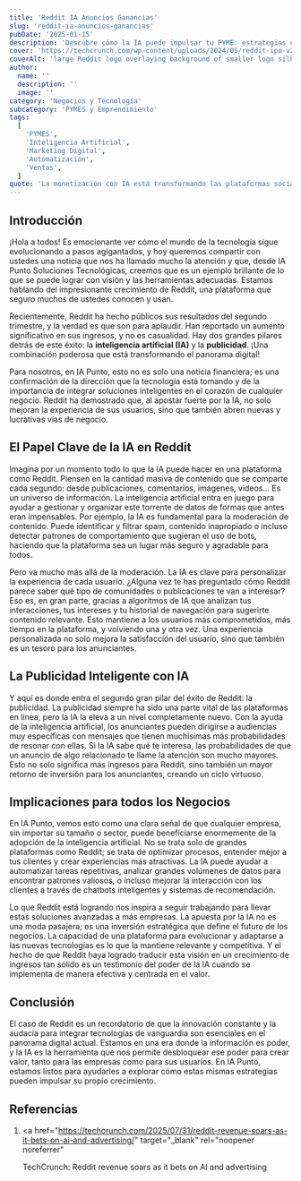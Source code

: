 ```yaml
---
title: 'Reddit IA Anuncios Ganancias'
slug: 'reddit-ia-anuncios-ganancias'
pubDate: '2025-01-15'
description: 'Descubre cómo la IA puede impulsar tu PYME: estrategias concretas de marketing, automatización y datos para aumentar ventas.'
cover: 'https://techcrunch.com/wp-content/uploads/2024/05/reddit-ipo-v2.webp?w=1024'
coverAlt: 'large Reddit logo overlaying background of smaller logo silhouettes'
author:
  name: ''
  description: ''
  image: ''
category: 'Negocios y Tecnología'
subcategory: 'PYMES y Emprendimiento'
tags:
  [
    'PYMES',
    'Inteligencia Artificial',
    'Marketing Digital',
    'Automatización',
    'Ventas',
  ]
quote: 'La monetización con IA está transformando las plataformas sociales. — Carlos Monnery'
---
```

<h2 id="introduccion">Introducción</h2>

¡Hola a todos! Es emocionante ver cómo el mundo de la tecnología sigue evolucionando a pasos agigantados, y hoy queremos compartir con ustedes una noticia que nos ha llamado mucho la atención y que, desde IA Punto Soluciones Tecnológicas, creemos que es un ejemplo brillante de lo que se puede lograr con visión y las herramientas adecuadas. Estamos hablando del impresionante crecimiento de Reddit, una plataforma que seguro muchos de ustedes conocen y usan.

Recientemente, Reddit ha hecho públicos sus resultados del segundo trimestre, y la verdad es que son para aplaudir. Han reportado un aumento significativo en sus ingresos, y no es casualidad. Hay dos grandes pilares detrás de este éxito: la <strong>inteligencia artificial (IA)</strong> y la <strong>publicidad</strong>. ¡Una combinación poderosa que está transformando el panorama digital!

Para nosotros, en IA Punto, esto no es solo una noticia financiera; es una confirmación de la dirección que la tecnología está tomando y de la importancia de integrar soluciones inteligentes en el corazón de cualquier negocio. Reddit ha demostrado que, al apostar fuerte por la IA, no solo mejoran la experiencia de sus usuarios, sino que también abren nuevas y lucrativas vías de negocio.

<h2 id="el-papel-clave-de-la-ia-en-reddit">
  El Papel Clave de la IA en Reddit
</h2>

Imagina por un momento todo lo que la IA puede hacer en una plataforma como Reddit. Piensen en la cantidad masiva de contenido que se comparte cada segundo: desde publicaciones, comentarios, imágenes, videos... Es un universo de información. La inteligencia artificial entra en juego para ayudar a gestionar y organizar este torrente de datos de formas que antes eran impensables. Por ejemplo, la IA es fundamental para la moderación de contenido. Puede identificar y filtrar spam, contenido inapropiado o incluso detectar patrones de comportamiento que sugieran el uso de bots, haciendo que la plataforma sea un lugar más seguro y agradable para todos.

Pero va mucho más allá de la moderación. La IA es clave para personalizar la experiencia de cada usuario. ¿Alguna vez te has preguntado cómo Reddit parece saber qué tipo de comunidades o publicaciones te van a interesar? Eso es, en gran parte, gracias a algoritmos de IA que analizan tus interacciones, tus intereses y tu historial de navegación para sugerirte contenido relevante. Esto mantiene a los usuarios más comprometidos, más tiempo en la plataforma, y volviendo una y otra vez. Una experiencia personalizada no solo mejora la satisfacción del usuario, sino que también es un tesoro para los anunciantes.

<h2 id="la-publicidad-inteligente-con-ia">La Publicidad Inteligente con IA</h2>

Y aquí es donde entra el segundo gran pilar del éxito de Reddit: la publicidad. La publicidad siempre ha sido una parte vital de las plataformas en línea, pero la IA la eleva a un nivel completamente nuevo. Con la ayuda de la inteligencia artificial, los anunciantes pueden dirigirse a audiencias muy específicas con mensajes que tienen muchísimas más probabilidades de resonar con ellas. Si la IA sabe qué te interesa, las probabilidades de que un anuncio de algo relacionado te llame la atención son mucho mayores. Esto no solo significa más ingresos para Reddit, sino también un mayor retorno de inversión para los anunciantes, creando un ciclo virtuoso.

<h2 id="implicaciones-para-todos-los-negocios">
  Implicaciones para todos los Negocios
</h2>

En IA Punto, vemos esto como una clara señal de que cualquier empresa, sin importar su tamaño o sector, puede beneficiarse enormemente de la adopción de la inteligencia artificial. No se trata solo de grandes plataformas como Reddit; se trata de optimizar procesos, entender mejor a tus clientes y crear experiencias más atractivas. La IA puede ayudar a automatizar tareas repetitivas, analizar grandes volúmenes de datos para encontrar patrones valiosos, o incluso mejorar la interacción con los clientes a través de chatbots inteligentes y sistemas de recomendación.

Lo que Reddit está logrando nos inspira a seguir trabajando para llevar estas soluciones avanzadas a más empresas. La apuesta por la IA no es una moda pasajera; es una inversión estratégica que define el futuro de los negocios. La capacidad de una plataforma para evolucionar y adaptarse a las nuevas tecnologías es lo que la mantiene relevante y competitiva. Y el hecho de que Reddit haya logrado traducir esta visión en un crecimiento de ingresos tan sólido es un testimonio del poder de la IA cuando se implementa de manera efectiva y centrada en el valor.

<h2 id="conclusion">Conclusión</h2>

El caso de Reddit es un recordatorio de que la innovación constante y la audacia para integrar tecnologías de vanguardia son esenciales en el panorama digital actual. Estamos en una era donde la información es poder, y la IA es la herramienta que nos permite desbloquear ese poder para crear valor, tanto para las empresas como para sus usuarios. En IA Punto, estamos listos para ayudarles a explorar cómo estas mismas estrategias pueden impulsar su propio crecimiento.

<h2 id="referencias">Referencias</h2>

1.  <a
      href="https://techcrunch.com/2025/07/31/reddit-revenue-soars-as-it-bets-on-ai-and-advertising/"
      target="_blank"
      rel="noopener noreferrer"
    >
      TechCrunch: Reddit revenue soars as it bets on AI and advertising
    </a>
